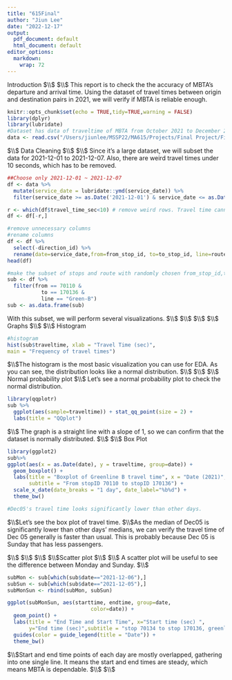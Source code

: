 ```yaml
---
title: "615Final"
author: "Jiun Lee"
date: "2022-12-17"
output:
  pdf_document: default
  html_document: default
editor_options:
  markdown:
    wrap: 72
---
```

\Large Introduction 
$\\$
$\\$
\normalsize This report is to check the the accuracy of MBTA's departure and arrival time. Using the dataset of travel times between origin and destination pairs in 2021, we will verify if MBTA is reliable enough.
```r
knitr::opts_chunk$set(echo = TRUE,tidy=TRUE,warning = FALSE)
library(dplyr)
library(lubridate)
#Dataset has data of traveltime of MBTA from October 2021 to December 2021.
data <- read.csv("/Users/jiunlee/MSSP22/MA615/Projects/Final Project/FinalProject/LRTravelTimesQ4_21.csv")
```
$\\$
\Large Data Cleaning 
$\\$
$\\$
\normalsize Since it's a large dataset, we will subset the data for 2021-12-01 to 2021-12-07. Also, there are weird travel times under 10 seconds, which has to be removed. 
```r
##Choose only 2021-12-01 ~ 2021-12-07
df <- data %>%
  mutate(service_date = lubridate::ymd(service_date)) %>%
  filter(service_date >= as.Date('2021-12-01') & service_date <= as.Date('2021-12-07'))

r <- which(df$travel_time_sec<10) # remove weird rows. Travel time cannot be under 10 seconds.
df <- df[-r,]

#remove unnecessary columns
#rename columns
df <- df %>% 
  select(-direction_id) %>%
  rename(date=service_date,from=from_stop_id, to=to_stop_id, line=route_id, traveltime=travel_time_sec, starttime=start_time_sec,endtime=end_time_sec) %>% group_by(from, to, line)
head(df)

#make the subset of stops and route with randomly chosen from_stop_id,to_stop_id,route_id.
sub <- df %>%
  filter(from == 70110 &
           to == 170136 &
           line == "Green-B")
sub <- as.data.frame(sub)

```
\normalsize With this subset, we will perform several visualizations.
$\\$
$\\$
$\\$
$\\$
\Large Graphs
$\\$
$\\$
\large Histogram
```r
#histogram
hist(sub$traveltime, xlab = "Travel Time (sec)", 
main = "Frequency of travel times")
```
$\\$\normalsize The histogram is the most basic visualization you can use for EDA. As you can see, the distribution looks like a normal distribution.
$\\$
$\\$
$\\$ \large Normal probability plot 
$\\$ \normalsize Let's see a normal probability plot to check the normal distribution. 

```r
library(qqplotr)
sub %>% 
  ggplot(aes(sample=traveltime)) + stat_qq_point(size = 2) +
  labs(title = "QQplot")
```
$\\$ \normalsize The graph is a straight line with a slope of 1, so we can confirm that the dataset is normally distributed.
$\\$
$\\$ \large Box Plot 
```r
library(ggplot2)
sub%>%
ggplot(aes(x = as.Date(date), y = traveltime, group=date)) +
  geom_boxplot() +
  labs(title = "Boxplot of Greenline B travel time", x = "Date (2021)",y = "Travel Time (sec)",
       subtitle = "From stopID 70110 to stopID 170136") +
  scale_x_date(date_breaks = "1 day", date_label="%b%d") +
  theme_bw()

#Dec05's travel time looks significantly lower than other days. 
```
$\\$\normalsize Let's see the box plot of travel time.
$\\$\normalsize As the median of Dec05 is significantly lower than other days' medians, we can verify the travel time of Dec 05 generally is faster than usual. This is probably because Dec 05 is Sunday that has less passengers.

$\\$
$\\$
$\\$
$\\$\large Scatter plot 
$\\$
$\\$
\normalsize A scatter plot will be useful to see the difference between Monday and Sunday. $\\$
```r
subMon <- sub[which(sub$date=="2021-12-06"),]
subSun <- sub[which(sub$date=="2021-12-05"),]
subMonSun <- rbind(subMon, subSun)

ggplot(subMonSun, aes(starttime, endtime, group=date,
                           color=date)) +
  geom_point() +
  labs(title = "End Time and Start Time", x="Start time (sec) ", 
       y="End time (sec)",subtitle = "stop 70134 to stop 170136, greenline-B") +
  guides(color = guide_legend(title = "Date")) +
  theme_bw()
```

$\\$\normalsize  Start and end time points of each day are mostly overlapped, gathering into one single line. It means the start and end times are steady, which means MBTA is dependable.
 $\\$ $\\$
